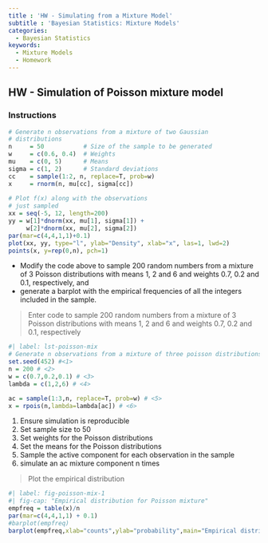 ```yaml
---
title : 'HW - Simulating from a Mixture Model'
subtitle : 'Bayesian Statistics: Mixture Models'
categories:
  - Bayesian Statistics
keywords:
  - Mixture Models
  - Homework
---
```


## HW - Simulation of Poisson mixture model


::: {.callout-note}
### Instructions

```r
# Generate n observations from a mixture of two Gaussian 
# distributions
n     = 50           # Size of the sample to be generated
w     = c(0.6, 0.4)  # Weights
mu    = c(0, 5)      # Means
sigma = c(1, 2)      # Standard deviations
cc    = sample(1:2, n, replace=T, prob=w)
x     = rnorm(n, mu[cc], sigma[cc])
    
# Plot f(x) along with the observations 
# just sampled
xx = seq(-5, 12, length=200)
yy = w[1]*dnorm(xx, mu[1], sigma[1]) + 
     w[2]*dnorm(xx, mu[2], sigma[2])
par(mar=c(4,4,1,1)+0.1)
plot(xx, yy, type="l", ylab="Density", xlab="x", las=1, lwd=2)
points(x, y=rep(0,n), pch=1)  
```

- Modify the code above to sample 200 random numbers from a mixture of 3 Poisson distributions with means 1, 2 and 6 and weights 0.7, 0.2 and 0.1, respectively, and 
- generate a barplot with the empirical frequencies of all the integers included in the sample. 


:::

> Enter code to sample 200 random numbers from a mixture of 3 Poisson distributions with means 1, 2 and 6 and weights 0.7, 0.2 and 0.1, respectively

```r
#| label: lst-poisson-mix
# Generate n observations from a mixture of three poisson distributions
set.seed(452) #<1>
n = 200 # <2>
w = c(0.7,0.2,0.1) # <3>
lambda = c(1,2,6) # <4>

ac = sample(1:3,n, replace=T, prob=w) # <5>
x = rpois(n,lambda=lambda[ac]) # <6>

```

1. Ensure simulation is reproducible
2. Set sample size to 50
3. Set weights for the Poisson distributions
4. Set the means for the Poisson distributions
5. Sample the active component for each observation in the sample
6. simulate an ac mixture component n times

>Plot the empirical distribution

```r
#| label: fig-poisson-mix-1
#| fig-cap: "Empirical distribution for Poisson mixture"
empfreq = table(x)/n
par(mar=c(4,4,1,1) + 0.1)
#barplot(empfreq)
barplot(empfreq,xlab="counts",ylab="probability",main="Empirical distribution for Poisson mixture")

```

